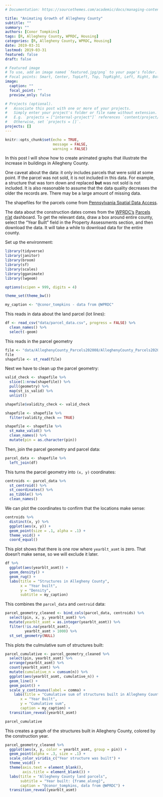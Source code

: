 ```yaml
---
# Documentation: https://sourcethemes.com/academic/docs/managing-content/

title: "Animating Growth of Allegheny County"
subtitle: ""
summary: ""
authors: [Conor Tompkins]
tags: [R, Allegheny County, WPRDC, Housing]
categories: [R, Allegheny County, WPRDC, Housing]
date: 2019-03-31
lastmod: 2019-03-31
featured: false
draft: false

# Featured image
# To use, add an image named `featured.jpg/png` to your page's folder.
# Focal points: Smart, Center, TopLeft, Top, TopRight, Left, Right, BottomLeft, Bottom, BottomRight.
image:
  caption: ""
  focal_point: ""
  preview_only: false

# Projects (optional).
#   Associate this post with one or more of your projects.
#   Simply enter your project's folder or file name without extension.
#   E.g. `projects = ["internal-project"]` references `content/project/deep-learning/index.md`.
#   Otherwise, set `projects = []`.
projects: []
---
```

```r
knitr::opts_chunk$set(echo = TRUE,
                      message = FALSE,
                      warning = FALSE)
```

In this post I will show how to create animated graphs that illustrate the increase in buildings in Allegheny County.

One caveat about the data: it only includes parcels that were sold at some point. If the parcel was not sold, it is not included in this data. For example, a structure that was torn down and replaced **but** was not sold is not included. It is also reasonable to assume that the data quality decreases the older the records are. There may be a large amount of missing data.

The shapefiles for the parcels come from [Pennsylvania Spatial Data Access](http://www.pasda.psu.edu/uci/DataSummary.aspx?dataset=1214).

The data about the construction dates comes from the [WPRDC's](http://www.wprdc.org/) [Parcels n'at](http://tools.wprdc.org/parcels-n-at/#) dashboard. To get the relevant data, draw a box around entire county, select the "Year Built" field in the Property Assessments section, and then download the data. It will take a while to download data for the entire county.

Set up the environment:
```r
library(tidyverse)
library(janitor)
library(broom)
library(sf)
library(scales)
library(gganimate)
library(lwgeom)

options(scipen = 999, digits = 4)

theme_set(theme_bw())

my_caption <- "@conor_tompkins - data from @WPRDC"
```

This reads in data about the land parcel (lot lines):
```r
df <- read_csv("data/parcel_data.csv", progress = FALSE) %>% 
  clean_names() %>% 
  select(-geom)
```

This reads in the parcel geometry
```r
file <- "data/AlleghenyCounty_Parcels202008/AlleghenyCounty_Parcels202008.shp"
file
shapefile <- st_read(file)
```

Next we have to clean up the parcel geometry:
```r
valid_check <- shapefile %>% 
  slice(1:nrow(shapefile)) %>% 
  pull(geometry) %>% 
  map(st_is_valid) %>% 
  unlist()

shapefile$validity_check <- valid_check

shapefile <- shapefile %>% 
  filter(validity_check == TRUE)
```

```r
shapefile <- shapefile %>% 
  st_make_valid() %>% 
  clean_names() %>% 
  mutate(pin = as.character(pin))
```

Then, join the parcel geometry and parcel data:
```r
parcel_data <- shapefile %>% 
  left_join(df)
```

This turns the parcel geometry into `(x, y)` coordinates:
```r
centroids <- parcel_data %>% 
  st_centroid() %>% 
  st_coordinates() %>% 
  as_tibble() %>% 
  clean_names()
```

We can plot the coordinates to confirm that the locations make sense:
```r
centroids %>% 
  distinct(x, y) %>% 
  ggplot(aes(x, y)) +
  geom_point(size = .1, alpha = .1) +
  theme_void() +
  coord_equal()
```

This plot shows that there is one row where `yearblt_asmt` is zero. That doesn't make sense, so we will exclude it later. 
```r
df %>% 
  ggplot(aes(yearblt_asmt)) +
  geom_density() +
  geom_rug() +
  labs(title = "Structures in Allegheny County",
       x = "Year built",
       y = "Density",
       subtitle = my_caption)
```

This combines the `parcel_data` and `centroid` data:
```r
parcel_geometry_cleaned <- bind_cols(parcel_data, centroids) %>% 
  select(pin, x, y, yearblt_asmt) %>%
  mutate(yearblt_asmt = as.integer(yearblt_asmt)) %>% 
  filter(!is.na(yearblt_asmt),
         yearblt_asmt > 1000) %>% 
  st_set_geometry(NULL)
```

This plots the culmulative sum of structures built:
```r
parcel_cumulative <- parcel_geometry_cleaned %>% 
  select(pin, yearblt_asmt) %>% 
  arrange(yearblt_asmt) %>% 
  count(yearblt_asmt) %>% 
  mutate(cumulative_n = cumsum(n)) %>% 
  ggplot(aes(yearblt_asmt, cumulative_n)) +
  geom_line() +
  geom_point() +
  scale_y_continuous(label = comma) +
    labs(title = "Cumulative sum of structures built in Allegheny County",
       x = "Year Built",
       y = "Cumulative sum",
       caption = my_caption) +
  transition_reveal(yearblt_asmt)

parcel_cumulative
```

This creates a graph of the structures built in Allegheny County, colored by the construction year.
```r
parcel_geometry_cleaned %>% 
  ggplot(aes(x, y, color = yearblt_asmt, group = pin)) +
  geom_point(alpha = .3, size = .1) +
  scale_color_viridis_c("Year structure was built") +
  theme_void() +
  theme(axis.text = element_blank(),
        axis.title = element_blank()) +
  labs(title = "Allegheny County land parcels",
       subtitle = "Year built: {frame_along}",
       caption = "@conor_tompkins, data from @WPRDC") +
  transition_reveal(yearblt_asmt)
```